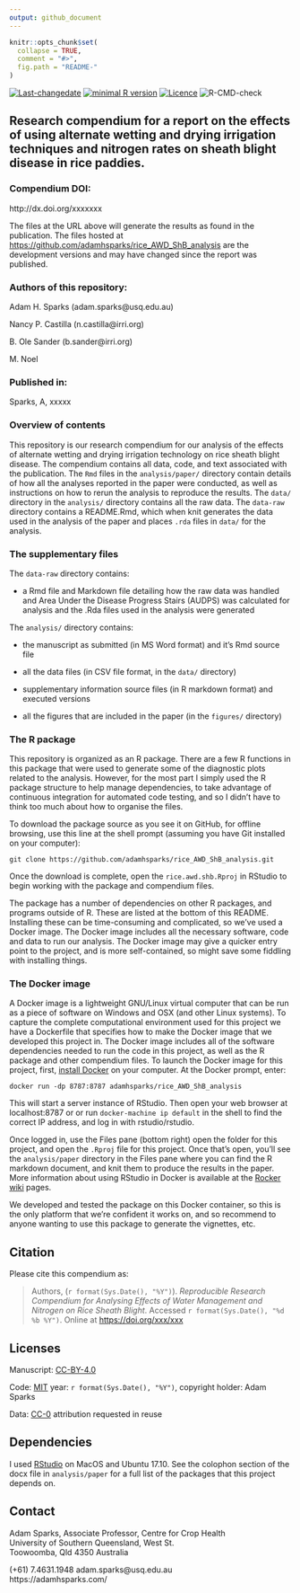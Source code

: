 ```yaml
---
output: github_document
---
```


<!-- README.md is generated from README.Rmd. Please edit that file -->

```r
knitr::opts_chunk$set(
  collapse = TRUE,
  comment = "#>",
  fig.path = "README-"
)
```

[![Last-changedate](https://img.shields.io/badge/last%20change-`r gsub('-', '--', Sys.Date())`-brightgreen.svg)](https://github.com/adamhsparks/rice.awd.pests/commits/master) [![minimal R version](https://img.shields.io/badge/R%3E%3D-`r as.character(getRversion())`-brightgreen.svg)](https://cran.r-project.org/)
[![Licence](https://img.shields.io/github/license/mashape/apistatus.svg)](http://choosealicense.com/licenses/mit/) ![R-CMD-check](https://github.com/adamhsparks/rice_AWD_ShB_analysis/workflows/R-CMD-check/badge.svg)

## Research compendium for a report on the effects of using alternate wetting and drying irrigation techniques and nitrogen rates on sheath blight disease in rice paddies.

### Compendium DOI: 
 
http://dx.doi.org/xxxxxxx

The files at the URL above will generate the results as found in the
publication. The files hosted at
<https://github.com/adamhsparks/rice_AWD_ShB_analysis> are the development
versions and may have changed since the report was published.

### Authors of this repository:

Adam H. Sparks (adam.sparks@usq.edu.au)

Nancy P. Castilla (n.castilla@irri.org)

B. Ole Sander (b.sander@irri.org)

M. Noel

### Published in: 

Sparks, A,  xxxxx 

### Overview of contents

This repository is our research compendium for our analysis of the effects of
alternate wetting and drying irrigation technology on rice sheath blight
disease. The compendium contains all data, code, and text associated with the
publication. The `Rmd` files in the `analysis/paper/` directory contain details
of how all the analyses reported in the paper were conducted, as well as
instructions on how to rerun the analysis to reproduce the results. The
`data/` directory in the `analysis/` directory contains all the raw data. The
`data-raw` directory contains a README.Rmd, which when knit generates the data
used in the analysis of the paper and places `.rda` files in `data/` for the
analysis.

### The supplementary files

The `data-raw` directory contains:

- a Rmd file and Markdown file detailing how the raw data was handled and
Area Under the Disease Progress Stairs (AUDPS) was calculated for analysis and
the .Rda files used in the analysis were generated

The `analysis/` directory contains:

- the manuscript as submitted (in MS Word format) and it's Rmd source file

- all the data files (in CSV file format, in the `data/` directory)

- supplementary information source files (in R markdown format) and executed
versions

- all the figures that are included in the paper (in the `figures/` directory)

### The R package 

This repository is organized as an R package. There are a few R functions in
this package that were used to generate some of the diagnostic plots related to
the analysis. However, for the most part I simply used the R package
structure to help manage dependencies, to take advantage of continuous
integration for automated code testing, and so I didn't have to think too much
about how to organise the files. 

To download the package source as you see it on GitHub, for offline browsing,
use this line at the shell prompt (assuming you have Git installed on your
computer):

```
git clone https://github.com/adamhsparks/rice_AWD_ShB_analysis.git
```

Once the download is complete, open the `rice.awd.shb.Rproj` in RStudio to
begin working with the package and compendium files. 

The package has a number of dependencies on other R packages, and programs
outside of R. These are listed at the bottom of this README. Installing these
can be time-consuming and complicated, so we've used a Docker image. The Docker
image includes all the necessary software, code and data to run our analysis.
The Docker image may give a quicker entry point to the project, and is more
self-contained, so might save some fiddling with installing things.

### The Docker image 

A Docker image is a lightweight GNU/Linux virtual computer that can be run as a
piece of software on Windows and OSX (and other Linux systems). To capture the
complete computational environment used for this project we have a Dockerfile
that specifies how to make the Docker image that we developed this project in.
The Docker image includes all of the software dependencies needed to run the
code in this project, as well as the R package and other compendium files. To
launch the Docker image for this project, first, 
[install Docker](https://docs.docker.com/installation/) on your computer. At the
Docker prompt, enter:

    docker run -dp 8787:8787 adamhsparks/rice_AWD_ShB_analysis

This will start a server instance of RStudio. Then open your web browser at
localhost:8787 or or run `docker-machine ip default` in the shell to find the
correct IP address, and log in with rstudio/rstudio.

Once logged in, use the Files pane (bottom right) open the folder for this
project, and open the `.Rproj` file for this project. Once that's open, you'll
see the `analysis/paper` directory in the Files pane where you can find the R
markdown document, and knit them to produce the results in the paper. More
information about using RStudio in Docker is available at the
[Rocker](https://github.com/rocker-org)
[wiki](https://github.com/rocker-org/rocker/wiki/Using-the-RStudio-image) pages.
 
We developed and tested the package on this Docker container, so this is the
only platform that we're confident it works on, and so recommend to anyone
wanting to use this package to generate the vignettes, etc. 

## Citation

Please cite this compendium as:

> Authors, (`r format(Sys.Date(), "%Y")`). _Reproducible Research Compendium for Analysing Effects of Water Management and Nitrogen on Rice Sheath Blight_. Accessed `r format(Sys.Date(), "%d %b %Y")`. Online at <https://doi.org/xxx/xxx>

## Licenses

Manuscript: [CC-BY-4.0](http://creativecommons.org/licenses/by/4.0/)

Code: [MIT](http://opensource.org/licenses/MIT) year: 
`r format(Sys.Date(), "%Y")`, copyright holder: Adam Sparks

Data: [CC-0](http://creativecommons.org/publicdomain/zero/1.0/) attribution
requested in reuse

## Dependencies

I used [RStudio](http://www.rstudio.com/products/rstudio/) on MacOS and Ubuntu
17.10. See the colophon section of the docx file in `analysis/paper` for a
full list of the packages that this project depends on. 

## Contact

Adam Sparks, Associate Professor, Centre for Crop Health  
University of Southern Queensland, West St.  
Toowoomba, Qld 4350 Australia

(+61) 7.4631.1948   adam.sparks@usq.edu.au  
https://adamhsparks.com/
